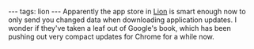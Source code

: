 ---
tags: lion
---
Apparently the app store in [[Lion]] is smart enough now to only send you changed data when downloading application updates. I wonder if they've taken a leaf out of Google's book, which has been pushing out very compact updates for Chrome for a while now.
